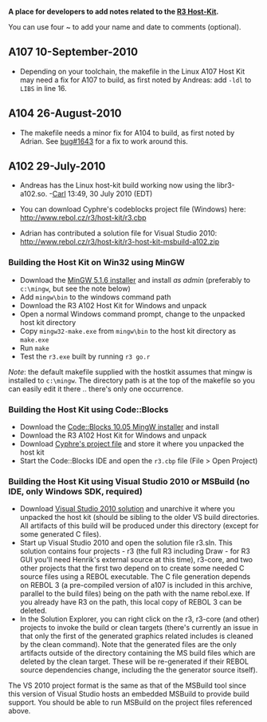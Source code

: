 '''A place for developers to add notes related to the [http://www.rebol.com/r3/docs/concepts/host-kit.html R3 Host-Kit].'''

You can use four ~ to add your name and date to comments (optional).

==A107 10-September-2010==

* Depending on your toolchain, the makefile in the Linux A107 Host Kit may need a fix for A107 to build, as first noted by Andreas: add <tt>-ldl</tt> to <tt>LIBS</tt> in line 16.

==A104 26-August-2010==

* The makefile needs a minor fix for A104 to build, as first noted by Adrian. See [http://www.curecode.org/rebol3/ticket.rsp?id=1643 bug#1643] for a fix to work around this.

==A102 29-July-2010==

* Andreas has the Linux host-kit build working now using the libr3-a102.so. -[[User:Carl|Carl]] 13:49, 30 July 2010 (EDT)

* You can download Cyphre's codeblocks project file (Windows) here: http://www.rebol.cz/r3/host-kit/r3.cbp

* Adrian has contributed a solution file for Visual Studio 2010: http://www.rebol.cz/r3/host-kit/r3-host-kit-msbuild-a102.zip

===Building the Host Kit on Win32 using MinGW===

* Download the [http://sourceforge.net/projects/mingw/files/Automated%20MinGW%20Installer/MinGW%205.1.6/MinGW-5.1.6.exe/download MinGW 5.1.6 installer] and install ''as admin'' (preferably to <tt>c:\mingw</tt>, but see the note below)
* Add <tt>mingw\bin</tt> to the windows command path 
* Download the R3 A102 Host Kit for Windows and unpack
* Open a normal Windows command prompt, change to the unpacked host kit directory
* Copy <tt>mingw32-make.exe</tt> from <tt>mingw\bin</tt> to the host kit directory as <tt>make.exe</tt>
* Run <tt>make</tt>
* Test the <tt>r3.exe</tt> built by running <tt>r3 go.r</tt>

''Note'': the default makefile supplied with the hostkit assumes that mingw is installed to <tt>c:\mingw</tt>. The directory path is at the top of the makefile so you can easily edit it there .. there's only one occurrence.

===Building the Host Kit using Code::Blocks===

* Download the [http://prdownload.berlios.de/codeblocks/codeblocks-10.05mingw-setup.exe Code::Blocks 10.05 MingW installer] and install
* Download the R3 A102 Host Kit for Windows and unpack
* Download [http://www.rebol.cz/r3/host-kit/r3.cbp Cyphre's project file] and store it where you unpacked the host kit
* Start the Code::Blocks IDE and open the <tt>r3.cbp</tt> file (File > Open Project)

===Building the Host Kit using Visual Studio 2010 or MSBuild (no IDE, only Windows SDK, required)===
* Download [http://www.rebol.cz/r3/host-kit/r3-host-kit-make-vc10-a107.zip Visual Studio 2010 solution] and unarchive it where you unpacked the host kit (should be sibling to the older VS build directories. All artifacts of this build will be produced under this directory (except for some generated C files). 
* Start up Visual Studio 2010 and open the solution file r3.sln. This solution contains four projects - r3 (the full R3 including Draw - for R3 GUI you'll need Henrik's external source at this time), r3-core, and two other projects that the first two depend on to create some needed C source files using a REBOL executable. The C file generation depends on REBOL 3 (a pre-compiled version of a107 is included in this archive, parallel to the build files) being on the path with the name rebol.exe. If you already have R3 on the path, this local copy of REBOL 3 can be deleted.
* In the Solution Explorer, you can right click on the r3, r3-core (and other) projects to invoke the build or clean targets (there's currently an issue in that only the first of the generated graphics related includes is cleaned by the clean command). Note that the generated files are the only artifacts outside of the directory containing the MS build files which are deleted by the clean target. These will be re-generated if their REBOL source dependencies change, including the the generator source itself).

The VS 2010 project format is the same as that of the MSBuild tool since this version of Visual Studio hosts an embedded MSBuild to provide build support. You should be able to run MSBuild on the project files referenced above.